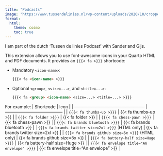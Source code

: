 ```yaml
---
title: "Podcasts"
image: "https://www.tussendelinies.nl/wp-content/uploads/2020/10/cropped-logo-wit-new-1.png"
format:
  html:
    theme: cosmo
    toc: true
---
```


I am part of the dutch 'Tussen de linies Podcast' with Sander and Gijs.


This extension allows you to use font-awesome icons in your Quarto HTML and PDF documents.
It provides an `{{{< fa >}}}` shortcode:

- Mandatory `<icon-name>`:
  ``` markdown
  {{{< fa <icon-name> >}}}
  ```

- Optional `<group>`, `<size=...>`, and `<title=...>`:
  ``` markdown
  {{{< fa <group> <icon-name> <size=...> <title=...> >}}}
  ```

For example:
| Shortcode                                          | Icon                                      |
| -------------------------------------------------- | ----------------------------------------- |
| `{{{< fa thumbs-up >}}}`                           | {{< fa thumbs-up >}}                      |
| `{{{< fa folder >}}}`                              | {{< fa folder >}}                         |
| `{{{< fa chess-pawn >}}}`                          | {{< fa chess-pawn >}}                     |
| `{{{< fa brands bluetooth >}}}`                    | {{< fa brands bluetooth >}}               |
| `{{{< fa brands twitter size=2xl >}}}` (HTML only) | {{< fa brands twitter size=2xl >}}        |
| `{{{< fa brands github size=5x >}}}` (HTML only)   | {{< fa brands github size=5x >}}          |
| `{{{< fa battery-half size=Huge >}}}`              | {{< fa battery-half size=Huge >}}         |
| `{{{< fa envelope title="An envelope" >}}}`        | {{< fa envelope title="An envelope" >}}   |

